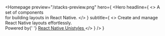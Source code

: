 
<Homepage 
  preview="/stacks-preview.png"
  hero={
    <Hero 
      headline={
        <>
          A set of components
          <br className="hidden sm:block" />
          for building layouts in React Native.
        </>
      }
      subtitle={
        <>
          Create and manage React Native layouts effortlessly.<br className="hidden sm:block" />
          Powered by{' '}
          <a
            href="https://github.com/jpudysz/react-native-unistyles"
            target="_blank"
            rel="noopener noreferrer"
            className="nx-text-primary-600 nx-underline nx-decoration-from-font [text-underline-position:from-font]"
          >
             React Native Unistyles
          </a>
        </>
      }
    />
  }
>
 <Features>
    <Feature
      title="Compatibility"
      description="Stacks is compatible with the most popular platforms, including web, mobile, and desktop applications (thanks to Unistyles 🦄)."
    />
    <Feature
      title="Design Flexibility"
      description="Stacks allows you to think like a designer and easily create layouts. You can eliminate margins and distribute your content evenly with the provided components."
    />
    <Feature
      title="Debug Mode"
      description="Stacks comes with a debug mode that lets you quickly investigate visual issues. You can easily switch to debug mode and identify UI issues."
    />
    <Feature
      title="Design Grid"
      description="Stacks also has a design grid component that helps you align and organize your content."
    />
    <Feature
      title="Responsive Props"
      description="Stacks supports the responsive prop format. You can use responsive props to customize the spacing, number of columns, or alignments per screen size."
    />
  </Features>
</Homepage>

